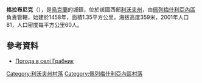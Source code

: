 {{coord|49|36|34|N|24|27|34|E|scale:100000|display=title}}

'''格拉布尼克'''（{{lang-uk|Грабник}}），是[[烏克蘭|烏克蘭]]的城鎮，位於該國西部[[利沃夫州|利沃夫州]]，由[[佩列梅什利亞內區|佩列梅什利亞內區]]負責管轄，始建於1458年，面積1.35平方公里，海拔高度359米，2001年人口81，人口密度每平方公里60人。

==參考資料==
* [http://weather.in.ua/ua/l'vovskaja/5768 Погода в селі Грабник] {{Wayback|url=http://weather.in.ua/ua/l%27vovskaja/5768 |date=20160305083403 }}

[[Category:利沃夫州村落|Category:利沃夫州村落]]
[[Category:佩列梅什利亞內區村落|Category:佩列梅什利亞內區村落]]


{{Lviv-geo-stub}}